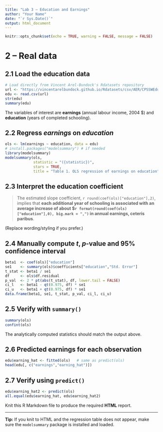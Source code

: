 ```yaml
---
title: "Lab 3 – Education and Earnings"
author: "Your Name"
date: "`r Sys.Date()`"
output: html_document
---
```


```r
knitr::opts_chunk$set(echo = TRUE, warning = FALSE, message = FALSE)
```

# 2 – Real data

## 2.1 Load the education data

```r
# Load directly from Vincent Arel-Bundock's Rdatasets repository
url <- "https://vincentarelbundock.github.io/Rdatasets/csv/AER/CPSSWEducation.csv"
edu <- read.csv(url)
str(edu)
summary(edu)
```

The variables of interest are **earnings** (annual labour income, 2004 $) and **education** (years of completed schooling).

## 2.2 Regress *earnings* on *education*

```r
ols <- lm(earnings ~ education, data = edu)
# install.packages("modelsummary") # if needed
library(modelsummary)
modelsummary(ols,
             statistic = "({statistic})",
             stars = TRUE,
             title = "Table 1. OLS regression of earnings on education")
```

## 2.3 Interpret the education coefficient

> The estimated slope coefficient, `r round(coef(ols)["education"],2)`, implies that **each additional year of schooling is associated with an average increase of about $`r format(round(coef(ols)["education"],0), big.mark = ",")` in annual earnings, ceteris paribus**.

(Replace wording/styling if you prefer.)

## 2.4 Manually compute *t*, *p*-value and 95% confidence interval

```r
beta1  <- coef(ols)["education"]
se1    <- summary(ols)$coefficients["education","Std. Error"]
t_stat <- beta1 / se1
df     <- ols$df.residual
p_val  <- 2 * pt(abs(t_stat), df, lower.tail = FALSE)
ci_l   <- beta1 - qt(0.975, df) * se1
ci_u   <- beta1 + qt(0.975, df) * se1
data.frame(beta1, se1, t_stat, p_val, ci_l, ci_u)
```

## 2.5 Verify with `summary()`

```r
summary(ols)
confint(ols)
```

The analytically computed statistics should match the output above.

## 2.6 Predicted earnings for each observation

```r
edu$earning_hat <- fitted(ols)   # same as predict(ols)
head(edu[, c("earnings","earning_hat")])
```

## 2.7 Verify using `predict()`

```r
edu$earning_hat2 <- predict(ols)
all.equal(edu$earning_hat, edu$earning_hat2)
```

Knit this R Markdown file to produce the required **HTML** report.

---

**Tip:** If you knit to HTML and the regression table does not appear, make sure the `modelsummary` package is installed and loaded.
